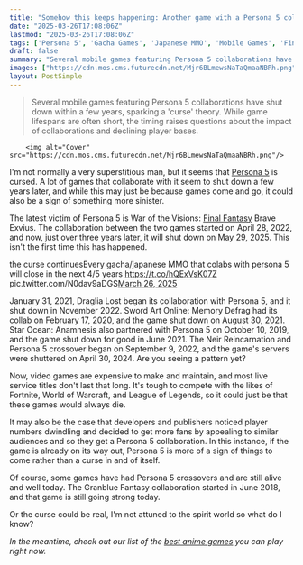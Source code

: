 ```yaml
---
title: "Somehow this keeps happening: Another game with a Persona 5 collab is going under, and this time it's JRPG comrade War of the Visions: Final Fantasy Brave Exvius"
date: "2025-03-26T17:08:06Z"
lastmod: "2025-03-26T17:08:06Z"
tags: ['Persona 5', 'Gacha Games', 'Japanese MMO', 'Mobile Games', 'Final Fantasy Brave Exvius', 'Crossover', 'Collaborations', 'Live Service Games']
draft: false
summary: "Several mobile games featuring Persona 5 collaborations have shut down within a few years, sparking a 'curse' theory. While game lifespans are often short, the timing raises questions about the impact of collaborations and declining player bases."
images: ["https://cdn.mos.cms.futurecdn.net/Mjr6BLmewsNaTaQmaaNBRh.png"]
layout: PostSimple
---
```

> Several mobile games featuring Persona 5 collaborations have shut down within a few years, sparking a 'curse' theory. While game lifespans are often short, the timing raises questions about the impact of collaborations and declining player bases.


        <img alt="Cover" src="https://cdn.mos.cms.futurecdn.net/Mjr6BLmewsNaTaQmaaNBRh.png"/>
        
I'm not normally a very superstitious man, but it seems that [<u>Persona 5</u>](https://www.gamesradar.com/persona-5-characters-guide/) is cursed. A lot of games that collaborate with it seem to shut down a few years later, and while this may just be because games come and go, it could also be a sign of something more sinister.

The latest victim of Persona 5 is War of the Visions: [<u>Final Fantasy</u>](https://www.gamesradar.com/best-final-fantasy-games/) Brave Exvius. The collaboration between the two games started on April 28, 2022, and now, just over three years later, it will shut down on May 29, 2025. This isn't the first time this has happened.

the curse continuesEvery gacha/japanese MMO that colabs with persona 5 will close in the next 4/5 years https://t.co/hQExVsK07Z pic.twitter.com/N0dav9aDGS[March 26, 2025](https://twitter.com/cantworkitout/status/1904715578729738455)

January 31, 2021, Draglia Lost began its collaboration with Persona 5, and it shut down in November 2022. Sword Art Online: Memory Defrag had its collab on February 17, 2020, and the game shut down on August 30, 2021. Star Ocean: Anamnesis also partnered with Persona 5 on October 10, 2019, and the game shut down for good in June 2021. The Neir Reincarnation and Persona 5 crossover began on September 9, 2022, and the game's servers were shuttered on April 30, 2024. Are you seeing a pattern yet?

Now, video games are expensive to make and maintain, and most live service titles don't last that long. It's tough to compete with the likes of Fortnite, World of Warcraft, and League of Legends, so it could just be that these games would always die.

It may also be the case that developers and publishers noticed player numbers dwindling and decided to get more fans by appealing to similar audiences and so they get a Persona 5 collaboration. In this instance, if the game is already on its way out, Persona 5 is more of a sign of things to come rather than a curse in and of itself.

Of course, some games have had Persona 5 crossovers and are still alive and well today. The Granblue Fantasy collaboration started in June 2018, and that game is still going strong today.

Or the curse could be real, I'm not attuned to the spirit world so what do I know?

*In the meantime, check out our list of the *[<u><em>best anime games</em></u>](https://www.gamesradar.com/best-anime-games/)* you can play right now.*
        